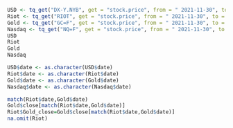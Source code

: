```r
USD <- tq_get("DX-Y.NYB", get = "stock.price", from = " 2021-11-30", to = "2022-11-25")
Riot <- tq_get("RIOT", get = "stock.price", from = " 2021-11-30", to = "2022-11-25")
Gold <- tq_get("GC=F", get = "stock.price", from = " 2021-11-30", to = "2022-11-25")
Nasdaq <- tq_get("NQ=F", get = "stock.price", from = " 2021-11-30", to = "2022-11-25")
USD
Riot
Gold
Nasdaq
```

```r
USD$date <- as.character(USD$date)
Riot$date <- as.character(Riot$date)
Gold$date <- as.character(Gold$date)
Nasdaq$date <- as.character(Nasdaq$date)
```

```r
match(Riot$date,Gold$date)
Gold$close[match(Riot$date,Gold$date)]
Riot$Gold_close=Gold$close[match(Riot$date,Gold$date)]
na.omit(Riot)
```




